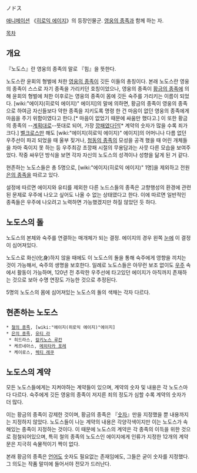 ノドス

[[애니메이션]] 《[[히로익 에이지]]》의 등장인물군. [[영웅의 종족]]과 함께 하는 자.

[[목차]]
== 개요 ==
『노도스』란 영웅의 종족의 말로 『힘』을 뜻한다.

노도스란 윤회의 형벌에 처한 [[영웅의 종족]]이 깃든 이들의 총칭이다. 본래 노도스란 영웅의 종족이 스스로 자기 종족을 가리키던 호칭이었으나, 영웅의 종족이 [[황금의 종족]]에 의해 윤회의 형벌에 처한 이후로는 영웅의 종족이 몸에 깃든 숙주를 가리키는 이름이 되었다. [wiki:"에이지(히로익 에이지)" 에이지]의 말에 의하면, 황금의 종족이 영웅의 종족으로 하여금 자신들보다 약한 종족을 지키도록 명령 한 건 마음이 없던 영웅의 종족에게 마음을 주기 위함이였다고 한다.[* 마음이 없었기 때문에 싸움만 했다고.] 이 또한 황금의 종족의 --[[계획대로]]--뜻대로 되어, 가장 [[깡패]]였다던[* 계약의 숫자가 많을 수록 죄가 크다.] [[벨크로스]]만 해도 [wiki:"에이지(히로익 에이지)" 에이지]의 어머니나 다름 없던 우주선이 파괴 되었을 때 울부 짖거나, [[청동의 종족]]의 모성을 공격 했을 때 어린 개체들을 차마 죽이지 못 하는 등 우주최강 초깡패 시절의 무용담과는 사뭇 다른 모습을 보여주었다. 작중 싸우던 방식을 보면 각자 자신의 노도스의 성격이나 성향을 닮게 된 거 같다.

현존하는 노도스들은 총 5명으로, [wiki:"에이지(히로익 에이지)" 1명]을 제외하고 전원 [[은의 종족]]을 따르고 있다.

설정에 따르면 에이지와 유티를 제외한 다른 노드스들의 종족은 고향행성의 환경에 관련된 문제로 우주에 나오고 싶어도 나올 수 없는 상태였다고 한다. 이에 따르면 일반적인 종족들은 우주에 나오려고 노력하면 가능했겠지만 하질 않았던 듯 하다.

== 노도스의 돌 ==
노도스의 본체와 숙주를 연결하는 매개체가 되는 결정. 에이지의 경우 왼쪽 [[눈]]에 이 결정이 심어져있다.

노도스로 화신(化身)하지 않을 때에도 이 노도스의 돌을 통해 숙주에게 영향을 끼치는 것이 가능해서, 숙주의 생명을 보호한다. 일례로 노도스들은 아무런 보조 없이도 [[우주]] 속에서 활동이 가능하며, 120년 전 추락한 우주선에 타고있던 에이지가 아직까지 존재하는 것으로 보아 수명 연장도 가능한 것으로 추정된다.

5명의 노도스의 몸에 심어져있는 노도스의 돌의 색채는 각자 다르다.

== 현존하는 노도스 ==
 * [[철의 종족]], [wiki:"에이지(히로익 에이지)"에이지]
 * [[은의 종족]], [[유티 라]]
  * 히드라스, [[칼키노스 루칸]]
  * 케르네아스, [[메히타카 포레]]
  * 케이로스, [[렉티 레쿠]]

== 노도스의 계약 ==
모든 노도스들에게는 지켜야하는 계약들이 있으며, 계약의 숫자 및 내용은 각 노도스마다 다르다. 숙주에게 깃든 영웅의 종족이 저지른 죄의 정도가 심할 수록 계약의 숫자가 더 많다.

이는 황금의 종족이 강제한 것이며, 황금의 종족은 『[[숫자]]』만을 지정했을 뿐 내용까지는 지정하지 않았다. 노도스들이 나눈 계약의 내용은 각양각색이지만 이는 노도스가 속해있는 종족이 지정하는 것이다. 이 때문에 노도스의 계약은 각 종족의 이득을 위한 것으로 점철되어있으며, 특히 철의 종족의 노도스인 에이지에게 인류가 지정한 12개의 계약문은 지극히 속물적이기 짝이 없다.

본래 황금의 종족은 [[언어]]도 숫자도 필요없는 존재임에도, 그들은 굳이 숫자를 지정했다. 그 의도는 작품 말미에 들어서야 전모가 드러난다.
